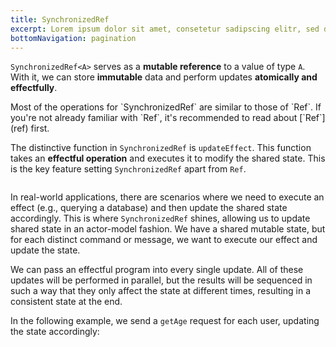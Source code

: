 ```yaml
---
title: SynchronizedRef
excerpt: Lorem ipsum dolor sit amet, consetetur sadipscing elitr, sed diam nonumy eirmod tempor invidunt ut labore.
bottomNavigation: pagination
---
```


`SynchronizedRef<A>` serves as a **mutable reference** to a value of type `A`. With it, we can store **immutable** data and perform updates **atomically and effectfully**.

<Info>
  Most of the operations for `SynchronizedRef` are similar to those of `Ref`. If
  you're not already familiar with `Ref`, it's recommended to read about
  [`Ref`](ref) first.
</Info>

The distinctive function in `SynchronizedRef` is `updateEffect`. This function takes an **effectful operation** and executes it to modify the shared state. This is the key feature setting `SynchronizedRef` apart from `Ref`.

```ts file=<rootDir>/src/synchronizedref/example1.ts

```

In real-world applications, there are scenarios where we need to execute an effect (e.g., querying a database) and then update the shared state accordingly. This is where `SynchronizedRef` shines, allowing us to update shared state in an actor-model fashion. We have a shared mutable state, but for each distinct command or message, we want to execute our effect and update the state.

We can pass an effectful program into every single update. All of these updates will be performed in parallel, but the results will be sequenced in such a way that they only affect the state at different times, resulting in a consistent state at the end.

In the following example, we send a `getAge` request for each user, updating the state accordingly:

```ts file=<rootDir>/src/synchronizedref/example2.ts

```
